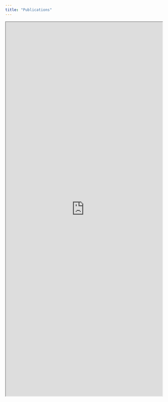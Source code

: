 ```yaml
---
title: "Publications"
---
```


<iframe src="https://bibbase.org/show?bib=https://bibbase.org/f/a6GBPjh3wXfA46RXX/CV.bib" width="100%" height= "1200" ></iframe>